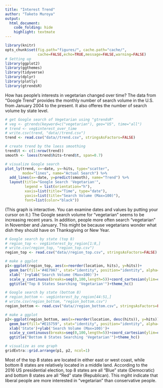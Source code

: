 ```yaml
---
title: "Interest Trend"
author: "Taketo Muroya"
output: 
  html_document:
    code_folding: hide
    highlight: textmate
---
```


```r
library(knitr)
opts_chunk$set(fig.path="figures/", cache.path="cache/", 
               cache=FALSE,echo=TRUE,message=FALSE,warning=FALSE)
# Setting up
library(ggplot2)
library(ggthemes)
library(tidyverse)
library(dplyr)
library(plotly)
library(gtrendsR)
```

How has people's interests in vegetarian changed over time? The data from "Google Trend" provides the monthly number of search volume in the U.S. from January 2004 to the present. It also offeres the number of search volume by state level.


```r
# get Google search of Vegetarian using "gtrendsR"
# veg <- gtrends(keyword=c("vegetarian"), geo="US", time="all")
# trend <- veg$interest_over_time
# write.csv(trend, "data//trend.csv")
trend <- read.csv("data//trend.csv", stringsAsFactors=FALSE)

# create trend by the loess smoothing 
trend$t <- c(1:nrow(trend))
smooth <- loess(trend$hits~trend$t, span=0.7)

# visualize Google search
plot_ly(trend, x=~date, y=~hits, type="scatter", 
        mode="lines", name="Actual Search") %>%
  add_lines(x=~date, y=predict(smooth), name="Trend") %>%
  layout(title="Google Search 'Vegetarian'", 
         legend = list(orientation="h"),
         xaxis=list(title="Time", type="date"), 
         yaxis=list(title="Search Volume (Max=100)"),
         font=list(color="black"))
```

(This graph is interactive. You can examine dates and values by putting your cursor on it.) The Google search volume for "vegetarian" seems to be increasing recent years. In addition, people more often search "vegetarian" in November and January. This might be because vegetarians wonder what dish they should have on Thanksgiving or New Year.

```r
# Google search by state (top 8)
# region_top <- veg$interest_by_region[1:8,]
# write.csv(region_top, "region_top.csv")
region_top <- read.csv("data//region_top.csv", stringsAsFactors=FALSE)

# make a ggplot
p1<-ggplot(region_top, aes(x=reorder(location, hits), y=hits))+
  geom_bar(fill='#4E79A7', stat="identity", position="identity", alpha=0.5)+
  xlab('')+ylab('Search Volume (Max=100)')+
  scale_y_continuous(breaks=seq(0,100,length=5))+coord_cartesian(ylim=c(0,100))+
  ggtitle("Top 8 States Searching 'Vegetarian'")+theme_hc()

# Google search by state (bottom 8)
# region_bottom <- veg$interest_by_region[44:51,]
# write.csv(region_bottom, "region_bottom.csv")
region_bottom <- read.csv("data//region_bottom.csv", stringsAsFactors=FALSE)

# make a ggplot
p2<-ggplot(region_bottom, aes(x=reorder(location, desc(hits)), y=hits))+
  geom_bar(fill="#E15759", stat="identity", position="identity", alpha=0.5)+
  xlab('State')+ylab('Search Volume (Max=100)')+
  scale_y_continuous(breaks=seq(0,100,length=5))+coord_cartesian(ylim=c(0,50))+
  ggtitle("Bottom 8 States Searching 'Vegetarian'")+theme_hc()

# visualize as one graph
gridExtra::grid.arrange(p1, p2, ncol=1)
```

Most of the top 8 states are located in either east or west coast, while bottom 8 states are relatively located in a middle land. According to the 2016 US presidential election, top 8 states are all "Blue" state (Democratic) and bottom 8 states are all "Red" state (Republican). This mgiht indicate that liberal people are more interested in "vegetarian" than conservative people.

